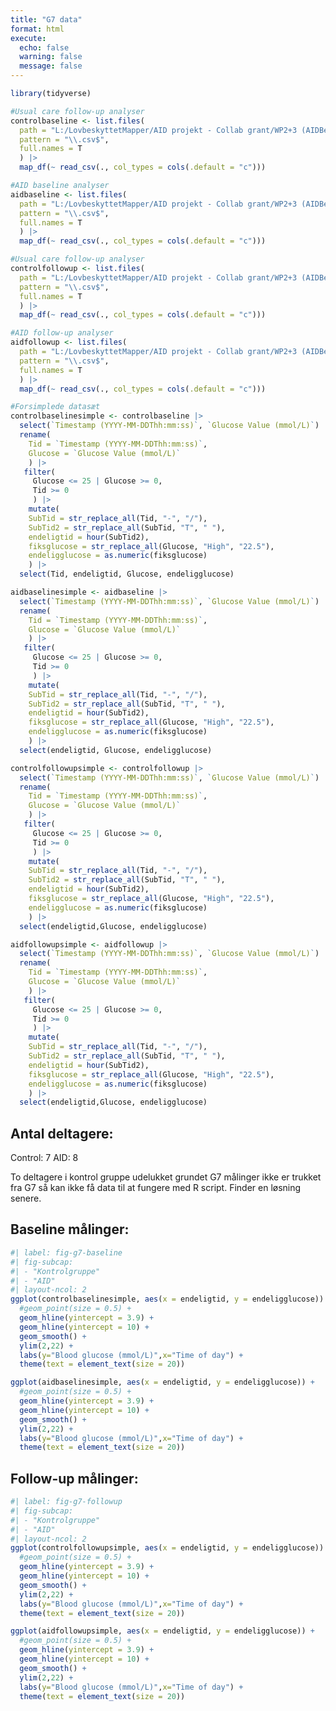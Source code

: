 ```yaml
---
title: "G7 data"
format: html
execute:
  echo: false
  warning: false
  message: false
---
```


```r
library(tidyverse)

#Usual care follow-up analyser
controlbaseline <- list.files(
  path = "L:/LovbeskyttetMapper/AID projekt - Collab grant/WP2+3 (AIDBeyond)/AID-BEYOND Trial Master File/16) Data analyser/G7/Control/Baseline",
  pattern = "\\.csv$",
  full.names = T
  ) |>
  map_df(~ read_csv(., col_types = cols(.default = "c")))

#AID baseline analyser
aidbaseline <- list.files(
  path = "L:/LovbeskyttetMapper/AID projekt - Collab grant/WP2+3 (AIDBeyond)/AID-BEYOND Trial Master File/16) Data analyser/G7/AID/Baseline",
  pattern = "\\.csv$",
  full.names = T
  ) |>
  map_df(~ read_csv(., col_types = cols(.default = "c")))

#Usual care follow-up analyser
controlfollowup <- list.files(
  path = "L:/LovbeskyttetMapper/AID projekt - Collab grant/WP2+3 (AIDBeyond)/AID-BEYOND Trial Master File/16) Data analyser/G7/Control/Followup",
  pattern = "\\.csv$",
  full.names = T
  ) |>
  map_df(~ read_csv(., col_types = cols(.default = "c")))

#AID follow-up analyser
aidfollowup <- list.files(
  path = "L:/LovbeskyttetMapper/AID projekt - Collab grant/WP2+3 (AIDBeyond)/AID-BEYOND Trial Master File/16) Data analyser/G7/AID/Followup",
  pattern = "\\.csv$",
  full.names = T
  ) |>
  map_df(~ read_csv(., col_types = cols(.default = "c")))
```

```r
#Forsimplede datasæt
controlbaselinesimple <- controlbaseline |>
  select(`Timestamp (YYYY-MM-DDThh:mm:ss)`, `Glucose Value (mmol/L)`) |>
  rename(
    Tid = `Timestamp (YYYY-MM-DDThh:mm:ss)`,
    Glucose = `Glucose Value (mmol/L)`
    ) |>
   filter(
     Glucose <= 25 | Glucose >= 0,
     Tid >= 0
     ) |> 
    mutate(
    SubTid = str_replace_all(Tid, "-", "/"),
    SubTid2 = str_replace_all(SubTid, "T", " "),
    endeligtid = hour(SubTid2),
    fiksglucose = str_replace_all(Glucose, "High", "22.5"),
    endeligglucose = as.numeric(fiksglucose)
    ) |>
  select(Tid, endeligtid, Glucose, endeligglucose)

aidbaselinesimple <- aidbaseline |>
  select(`Timestamp (YYYY-MM-DDThh:mm:ss)`, `Glucose Value (mmol/L)`) |>
  rename(
    Tid = `Timestamp (YYYY-MM-DDThh:mm:ss)`,
    Glucose = `Glucose Value (mmol/L)`
    ) |>
   filter(
     Glucose <= 25 | Glucose >= 0,
     Tid >= 0
     ) |>  
    mutate(
    SubTid = str_replace_all(Tid, "-", "/"),
    SubTid2 = str_replace_all(SubTid, "T", " "),
    endeligtid = hour(SubTid2),
    fiksglucose = str_replace_all(Glucose, "High", "22.5"),
    endeligglucose = as.numeric(fiksglucose)
    ) |>
  select(endeligtid, Glucose, endeligglucose)

controlfollowupsimple <- controlfollowup |>
  select(`Timestamp (YYYY-MM-DDThh:mm:ss)`, `Glucose Value (mmol/L)`) |>
  rename(
    Tid = `Timestamp (YYYY-MM-DDThh:mm:ss)`,
    Glucose = `Glucose Value (mmol/L)`
    ) |>
   filter(
     Glucose <= 25 | Glucose >= 0,
     Tid >= 0
     ) |>  
    mutate(
    SubTid = str_replace_all(Tid, "-", "/"),
    SubTid2 = str_replace_all(SubTid, "T", " "),
    endeligtid = hour(SubTid2),
    fiksglucose = str_replace_all(Glucose, "High", "22.5"),
    endeligglucose = as.numeric(fiksglucose)
    ) |>
  select(endeligtid,Glucose, endeligglucose)

aidfollowupsimple <- aidfollowup |>
  select(`Timestamp (YYYY-MM-DDThh:mm:ss)`, `Glucose Value (mmol/L)`) |>
  rename(
    Tid = `Timestamp (YYYY-MM-DDThh:mm:ss)`,
    Glucose = `Glucose Value (mmol/L)`
    ) |>
   filter(
     Glucose <= 25 | Glucose >= 0,
     Tid >= 0
     ) |>  
    mutate(
    SubTid = str_replace_all(Tid, "-", "/"),
    SubTid2 = str_replace_all(SubTid, "T", " "),
    endeligtid = hour(SubTid2),
    fiksglucose = str_replace_all(Glucose, "High", "22.5"),
    endeligglucose = as.numeric(fiksglucose)
    ) |>
  select(endeligtid,Glucose, endeligglucose)
```
## Antal deltagere:
Control: 7
AID: 8

To deltagere i kontrol gruppe udelukket grundet G7 målinger ikke er trukket fra G7 så kan ikke få data til at fungere med R script. Finder en løsning senere.

## Baseline målinger:
```r
#| label: fig-g7-baseline
#| fig-subcap:
#| - "Kontrolgruppe"
#| - "AID"
#| layout-ncol: 2
ggplot(controlbaselinesimple, aes(x = endeligtid, y = endeligglucose)) +
  #geom_point(size = 0.5) +
  geom_hline(yintercept = 3.9) +
  geom_hline(yintercept = 10) +
  geom_smooth() +
  ylim(2,22) +
  labs(y="Blood glucose (mmol/L)",x="Time of day") +
  theme(text = element_text(size = 20))

ggplot(aidbaselinesimple, aes(x = endeligtid, y = endeligglucose)) +
  #geom_point(size = 0.5) +
  geom_hline(yintercept = 3.9) +
  geom_hline(yintercept = 10) +
  geom_smooth() +
  ylim(2,22) +
  labs(y="Blood glucose (mmol/L)",x="Time of day") +
  theme(text = element_text(size = 20))
```

## Follow-up målinger:
```r
#| label: fig-g7-followup
#| fig-subcap:
#| - "Kontrolgruppe"
#| - "AID"
#| layout-ncol: 2
ggplot(controlfollowupsimple, aes(x = endeligtid, y = endeligglucose)) +
  #geom_point(size = 0.5) +
  geom_hline(yintercept = 3.9) +
  geom_hline(yintercept = 10) +
  geom_smooth() +
  ylim(2,22) +
  labs(y="Blood glucose (mmol/L)",x="Time of day") +
  theme(text = element_text(size = 20))

ggplot(aidfollowupsimple, aes(x = endeligtid, y = endeligglucose)) +
  #geom_point(size = 0.5) +
  geom_hline(yintercept = 3.9) +
  geom_hline(yintercept = 10) +
  geom_smooth() +
  ylim(2,22) +
  labs(y="Blood glucose (mmol/L)",x="Time of day") +
  theme(text = element_text(size = 20))
```
